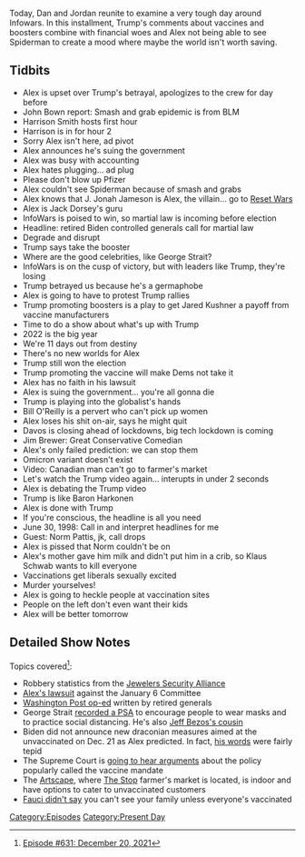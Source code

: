 {{DEFAULTSORT:
    #_EPISODE_0631:December 20, 2021
}}{{Episode
    | title           = December 20, 2021
    | caption         = Listen to this episode on [https://knowledgefight.libsyn.com/631-december-20-2021 Libsyn] [https://open.spotify.com/episode/7EOYjeqhyxJRveSCMXBdG5 Spotify], Read the [[Transcript/631: December 20, 2021|Unofficial Transcript]]
    | episodeNumber   = 631
    | length          = 02:00:26
    | airDate         = December 30, 2021
    | coverageDate    = December 20, 2021
    | episodeType     = [[:Category:Present Day|Present Day]]
    | appearance      = [[John Bowne]], [[Harrison Smith]], [[J. Jonah Jameson]], [[Jack Dorsey]], [[George Strait]], [[Jared Kushner]], [[Bill O'Reilly]], [[Jim Brewer]], [[Norm Pattis]], [[Klaus Schwab]]
    | previousEpisode = [[No One Is Mad At The Crew]]
    | nextEpisode     = [[632: Christmas Message and More]]
}}

{{Stub}}

Today, Dan and Jordan reunite to examine a very tough day around Infowars. In this installment, Trump's comments about vaccines and boosters combine with financial woes and Alex not being able to see Spiderman to create a mood where maybe the world isn't worth saving.

==Tidbits==

*Alex is upset over Trump's betrayal, apologizes to the crew for day before
*John Bown report: Smash and grab epidemic is from  BLM
*Harrison Smith hosts first hour
*Harrison is in for hour 2
*Sorry Alex isn't here, ad pivot
*Alex announces he's suing the government
*Alex was busy with accounting
*Alex hates plugging... ad plug
*Please don't blow up Pfizer
*Alex couldn't see Spiderman because of smash and grabs
*Alex knows that J. Jonah Jameson is Alex, the villain... go to [[Reset Wars]]
*Alex is Jack Dorsey's guru
*InfoWars is poised to win, so martial law is incoming before election
*Headline: retired Biden controlled generals call for martial law
*Degrade and disrupt
*Trump says take the booster
*Where are the good celebrities, like George Strait?
*InfoWars is on the cusp of victory, but with leaders like Trump, they're losing
*Trump betrayed us because he's a germaphobe
*Alex is going to have to protest Trump rallies
*Trump promoting boosters is a play to get Jared Kushner a payoff from vaccine manufacturers
*Time to do a show about what's up with Trump
*2022 is the big year
*We're 11 days out from destiny
*There's no new worlds for Alex
*Trump still won the election
*Trump promoting the vaccine will make Dems not take it
*Alex has no faith in his lawsuit
*Alex is suing the government... you're all gonna die
*Trump is playing into the globalist's hands
*Bill O'Reilly is a pervert who can't pick up women
*Alex loses his shit on-air, says he might quit
*Davos is closing ahead of lockdowns, big tech lockdown is coming
*Jim Brewer: Great Conservative Comedian
*Alex's only failed prediction: we can stop them
*Omicron variant doesn't exist
*Video: Canadian man can't go to farmer's market
*Let's watch the Trump video again... interupts in under 2 seconds
*Alex is debating the Trump video
*Trump is like Baron Harkonen
*Alex is done with Trump
*If you're conscious, the headline is all you need
*June 30, 1998: Call in and interpret headlines for me
*Guest: Norm Pattis, jk, call drops
*Alex is pissed that Norm couldn't be on
*Alex's mother gave him milk and didn't put him in a crib, so Klaus Schwab wants to kill everyone
*Vaccinations get liberals sexually excited
*Murder yourselves!
*Alex is going to heckle people at vaccination sites
*People on the left don't even want their kids
*Alex will be better tomorrow

==Detailed Show Notes==

Topics covered<ref>[https://knowledgefight.com/research/2021/12/29/episode-631-december-20-2021 Episode #631: December 20, 2021]</ref>:

*Robbery statistics from the [https://jewelerssecurity.org/crime-statistics/ Jewelers Security Alliance]
*[https://www.politico.com/f/?id=0000017d-d93e-dac5-abff-f93f5bb80000 Alex's lawsuit] against the January 6 Committee
*[https://www.washingtonpost.com/opinions/2021/12/17/eaton-taguba-anderson-generals-military/ Washington Post op-ed] written by retired generals
*George Strait [https://www.wfaa.com/article/entertainment/music/george-strait-psa-on-coronavirus/287-7ac38f0e-3894-44f7-b331-c972e1fac4b7 recorded a PSA] to encourage people to wear masks and to practice social distancing. He's also [https://www.dallasnews.com/business/retail/2017/09/07/jeff-bezos-roots-could-give-texas-an-edge-as-amazon-com-looks-for-new-hq-site/ Jeff Bezos's cousin]
*Biden did not announce new draconian measures aimed at the unvaccinated on Dec. 21 as Alex predicted. In fact, [https://www.whitehouse.gov/briefing-room/speeches-remarks/2021/12/21/remarks-by-president-biden-on-the-fight-against-covid-19/ his words] were fairly tepid
*The Supreme Court is [https://www.scotusblog.com/2021/12/justices-will-hear-arguments-on-jan-7-in-challenges-to-biden-vaccine-policies/ going to hear arguments] about the policy popularly called the vaccine mandate
*The [https://artscapewychwoodbarns.ca Artscape], where [https://www.thestop.org/farmers-market/ The Stop] farmer's market is located, is indoor and have options to cater to unvaccinated customers
*[https://thehill.com/homenews/coronavirus-report/587061-fauci-says-large-holiday-gatherings-not-safe-even-with-booster Fauci didn't say] you can't see your family unless everyone's vaccinated

[[Category:Episodes]]
[[Category:Present Day]]
